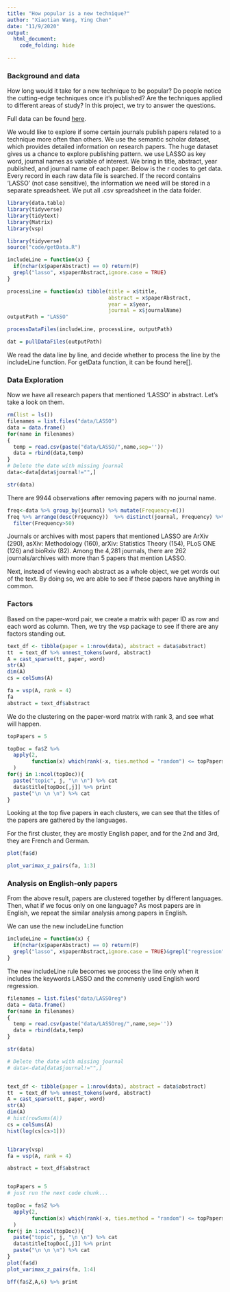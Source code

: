 ```yaml
---
title: "How popular is a new technique?"
author: "Xiaotian Wang, Ying Chen"
date: "11/9/2020"
output: 
  html_document:
    code_folding: hide
  
---
```


### Background and data
How long would it take for a new technique to be popular? Do people notice the cutting-edge techniques once it’s published? Are the techniques applied to different areas of study? In this project, we try to answer the questions. 

Full data can be found [here](http://s2-public-api-prod.us-west-2.elasticbeanstalk.com/corpus/).

We would like to explore if some certain journals publish papers related to a technique more often than others. We use the semantic scholar dataset, which provides detailed information on research papers. The huge dataset gives us a chance to explore publishing pattern. we use LASSO as key word, journal names as variable of interest. We bring in title, abstract, year published, and journal name of each paper. Below is the r codes to get data. Every record in each raw data file is searched. If the record contains 'LASSO' (not case sensitive), the information we need will be stored in a separate spreadsheet. We put all .csv spreadsheet in the data folder.  

```r
library(data.table)
library(tidyverse)
library(tidytext)
library(Matrix)
library(vsp)
```


```r
library(tidyverse)
source("code/getData.R")

includeLine = function(x) {
  if(nchar(x$paperAbstract) == 0) return(F) 
  grepl("lasso", x$paperAbstract,ignore.case = TRUE)
}

processLine = function(x) tibble(title = x$title, 
                                 abstract = x$paperAbstract,
                                 year = x$year,
                                 journal = x$journalName)
outputPath = "LASSO"

processDataFiles(includeLine, processLine, outputPath)

dat = pullDataFiles(outputPath)
```

We read the data line by line, and decide whether to process the line by the includeLine function. 
For getData function, it can be found here[].


### Data Exploration
Now we have all research papers that mentioned 'LASSO' in abstract. Let's take a look on them.

```r
rm(list = ls())
filenames = list.files("data/LASSO")
data = data.frame()
for(name in filenames)
{
  temp = read.csv(paste("data/LASSO/",name,sep=''))
  data = rbind(data,temp)
}
# Delete the date with missing journal
data<-data[data$journal!="",]

str(data)
```
There are 9944 observations after removing papers with no journal name.   
```r
freq<-data %>% group_by(journal) %>% mutate(Frequency=n())
freq %>% arrange(desc(Frequency))  %>% distinct(journal, Frequency) %>% 
  filter(Frequency>50)

```
Journals or archives with most papers that mentioned LASSO are ArXiv (290), asXiv: Methodology (160), arXiv: Statistics Theory (154), PLoS ONE (126) and bioRxiv (82). Among the 4,281 journals, there are 262 journals/archives with more than 5 papers that mention LASSO.  

Next, instead of viewing each abstract as a whole object, we get words out of the text. By doing so, we are able to see if these papers have anything in common. 


### Factors
Based on the paper-word pair, we create a matrix with paper ID as row and each word as column. Then, we try the vsp package to see if there are any factors standing out.
```r
text_df <- tibble(paper = 1:nrow(data), abstract = data$abstract)
tt  = text_df %>% unnest_tokens(word, abstract)
A = cast_sparse(tt, paper, word)
str(A)
dim(A)
cs = colSums(A)

fa = vsp(A, rank = 4)
fa
abstract = text_df$abstract

```

We do the clustering on the paper-word matrix with rank 3, and see what will happen.

```r
topPapers = 5

topDoc = fa$Z %>% 
  apply(2,
        function(x) which(rank(-x, ties.method = "random") <= topPapers)
  )
for(j in 1:ncol(topDoc)){
  paste("topic", j, "\n \n") %>% cat
  data$title[topDoc[,j]] %>% print
  paste("\n \n \n") %>% cat
}
```

Looking at the top five papers in each clusters, we can see that the titles of the papers are gathered by the languages.

For the first cluster, they are mostly English paper, and for the 2nd and 3rd, they are French and German.

```r
plot(fa$d)
```

```r
plot_varimax_z_pairs(fa, 1:3)
```


### Analysis on English-only papers
From the above result, papers are clustered together by different languages. Then, what if we focus only on one language? As most papers are in English, we repeat the similar analysis among papers in English.

We can use the new includeLine function
```r
includeLine = function(x) {
  if(nchar(x$paperAbstract) == 0) return(F) 
  grepl("lasso", x$paperAbstract,ignore.case = TRUE)&grepl("regression", x$paperAbstract,ignore.case = TRUE)
}
```
The new includeLine rule becomes we process the line only when it includes the keywords LASSO and the commenly used English word regression.
```r
filenames = list.files("data/LASSOreg")
data = data.frame()
for(name in filenames)
{
  temp = read.csv(paste("data/LASSOreg/",name,sep=''))
  data = rbind(data,temp)
}

str(data)

# Delete the date with missing journal
# data<-data[data$journal!="",]


text_df <- tibble(paper = 1:nrow(data), abstract = data$abstract)
tt  = text_df %>% unnest_tokens(word, abstract)
A = cast_sparse(tt, paper, word)
str(A)
dim(A)
# hist(rowSums(A))
cs = colSums(A)
hist(log(cs[cs>1]))


library(vsp)
fa = vsp(A, rank = 4)

abstract = text_df$abstract


topPapers = 5
# just run the next code chunk...

topDoc = fa$Z %>% 
  apply(2,
        function(x) which(rank(-x, ties.method = "random") <= topPapers)
  )
for(j in 1:ncol(topDoc)){
  paste("topic", j, "\n \n") %>% cat
  data$title[topDoc[,j]] %>% print
  paste("\n \n \n") %>% cat
}
plot(fa$d)
plot_varimax_z_pairs(fa, 1:4)

bff(fa$Z,A,6) %>% print
```
